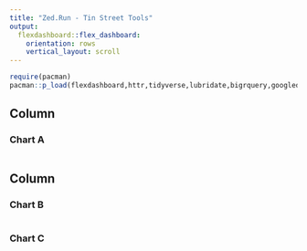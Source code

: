 ```yaml
---
title: "Zed.Run - Tin Street Tools"
output: 
  flexdashboard::flex_dashboard:
    orientation: rows
    vertical_layout: scroll
---
```


```r
require(pacman)
pacman::p_load(flexdashboard,httr,tidyverse,lubridate,bigrquery,googledrive,googlesheets4,stats,xlsx,readxl,janitor,rvest,coinmarketcapr,jsonlite)
```

Column {data-width=650}
-----------------------------------------------------------------------

### Chart A

```r

```

Column {data-width=350}
-----------------------------------------------------------------------

### Chart B

```r

```

### Chart C

```r

```


